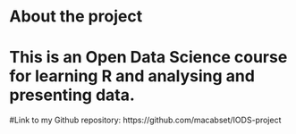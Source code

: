 
# About the project

# This is an Open Data Science course for learning R and analysing and presenting data.
#Link to my Github repository: https://github.com/macabset/IODS-project
